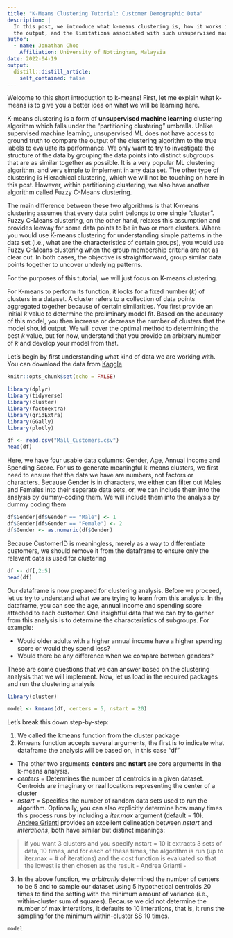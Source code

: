 ```yaml
---
title: "K-Means Clustering Tutorial: Customer Demographic Data"
description: |
  In this post, we introduce what k-means clustering is, how it works in R, how to interpret
  the output, and the limitations associated with such unsupervised machine learning modelling
author:
  - name: Jonathan Choo
    Affiliation: University of Nottingham, Malaysia
date: 2022-04-19
output:
  distill::distill_article:
    self_contained: false
---
```


Welcome to this short introduction to k-means! First, let me explain what k-means is to give you a better idea on what we will be learning here. 

K-means clustering is a form of **unsupervised machine learning** clustering algorithm which falls under the "partitioning clustering" umbrella. Unlike supervised machine learning, unsupervised ML does not have access to ground truth to compare the output of the clustering algorithm to the true labels to evaluate its performance. We only want to try to investigate the structure of the data by grouping the data points into distinct subgroups that are as similar together as possible. It is a very popular ML clustering algorithm, and very simple to implement in any data set. The other type of clustering is Hierachical clustering, which we will not be touching on here in this post. However, within partitioning clustering, we also have another algorithm called Fuzzy C-Means clustering. 

The main difference between these two algorithms is that K-means clustering assumes that every data point belongs to one single "cluster". Fuzzy C-Means clustering, on the other hand, relaxes this assumption and provides leeway for some data points to be in two or more clusters. Where you would use K-means clustering for understanding simple patterns in the data set (i.e., what are the characteristics of certain groups), you would use Fuzzy C-Means clustering when the group membership criteria are not as clear cut. In both cases, the objective is straightforward, group similar data points together to uncover underlying patterns.

For the purposes of this tutorial, we will just focus on K-means clustering.

For K-means to perform its function, it looks for a fixed number (*k*) of clusters in a dataset. A cluster refers to a collection of data points aggregated together because of certain similarities. You first provide an initial *k* value to determine the preliminary model fit. Based on the accuracy of this model, you then increase or decrease the number of clusters that the model should output. We will cover the optimal method to determining the best *k* value, but for now, understand that you provide an arbitrary number of *k* and develop your model from that.

Let's begin by first understanding what kind of data we are working with. You can download the data from [Kaggle](https://www.kaggle.com/datasets/vjchoudhary7/customer-segmentation-tutorial-in-python)

```r
knitr::opts_chunk$set(echo = FALSE)

library(dplyr)
library(tidyverse)
library(cluster)
library(factoextra)
library(gridExtra)
library(GGally)
library(plotly)

```


```r
df <- read.csv("Mall_Customers.csv")
head(df)
```

Here, we have four usable data columns: Gender, Age, Annual income and Spending Score. For us to generate meaningful k-means clusters, we first need to ensure that the data we have are numbers, not factors or characters. Because Gender is in characters, we either can filter out Males and Females into their separate data sets, or, we can include them into the analysis by dummy-coding them. We will include them into the analysis by dummy coding them

```r
df$Gender[df$Gender == "Male"] <- 1
df$Gender[df$Gender == "Female"] <- 2
df$Gender <- as.numeric(df$Gender)
```
Because CustomerID is meaningless, merely as a way to differentiate customers, we should remove it from the dataframe to ensure only the relevant data is used for clustering

```r
df <- df[,2:5]
head(df)
```

Our dataframe is now prepared for clustering analysis. Before we proceed, let us try to understand what we are trying to learn from this analysis. In the dataframe, you can see the age, annual income and spending score attached to each customer. One insightful data that we can try to garner from this analysis is to determine the characteristics of subgroups. For example:

* Would older adults with a higher annual income have a higher spending score or would they spend less? 
* Would there be any difference when we compare between genders? 

These are some questions that we can answer based on the clustering analysis that we will implement. Now, let us load in the required packages and run the clustering analysis

```r
library(cluster)

model <- kmeans(df, centers = 5, nstart = 20)

```

Let's break this down step-by-step:

1. We called the kmeans function from the cluster package
2. Kmeans function accepts several arguments, the first is to indicate what dataframe the analysis will be based on, in this case "df"
 + The other two arguments **centers** and **nstart** are core arguments in the k-means analysis. 
 + *centers* = Determines the number of centroids in a given dataset. Centroids are imaginary or real locations representing the center of a cluster
 + *nstart* = Specifies the number of random data sets used to run the algorithm. Optionally, you can also explicitly determine how many times this process runs by including a *iter.max* argument (default = 10). [Andrea Grianti](https://andrea-grianti.medium.com/kmeans-parameters-in-rstudio-explained-c493ec5a05df) provides an excellent delineation between *nstart* and *interations*, both have similar but distinct meanings:
 
 >if you want 3 clusters and you specify nstart = 10 it extracts 3 sets of data, 10 times, and for each of these times, the algorithm is run (up to iter.max = # of iterations) and the cost function is evaluated so that the lowest is then chosen as the result - Andrea Grianti -
 
3. In the above function, we *arbitrarily* determined the number of centers to be 5 and to sample our dataset using 5 hypothetical centroids 20 times to find the setting with the minimum amount of variance (i.e., within-cluster sum of squares). Because we did not determine the number of max interations, it defaults to 10 interations, that is, it runs the sampling for the minimum within-cluster SS 10 times.

```r
model

```

